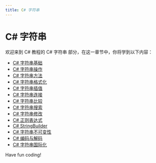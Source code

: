 ```yaml
---
title: C# 字符串
---
```


# C# 字符串

欢迎来到 C# 教程的 C# 字符串 部分，在这一章节中，你将学到以下内容：

- [C# 字符串基础](./0-c-string-basics.mdx)
- [C# 字符串操作](./1-c-string-operations.mdx)
- [C# 字符串方法](./2-c-string-methods.mdx)
- [C# 字符串格式化](./3-c-string-formatting.mdx)
- [C# 字符串插值](./4-c-string-interpolation.mdx)
- [C# 字符串连接](./5-c-string-concatenation.mdx)
- [C# 字符串比较](./6-c-string-comparison.mdx)
- [C# 字符串搜索](./7-c-string-search.mdx)
- [C# 字符串修改](./8-c-string-modification.mdx)
- [C# 正则表达式](./9-c-regular-expression.mdx)
- [C# StringBuilder](./10-cstringbuilder.mdx)
- [C# 字符串不可变性](./11-c-string-immutability.mdx)
- [C# 编码与解码](./12-c-encoding-and-decoding.mdx)
- [C# 字符串国际化](./13-c-string-internationalization.mdx)

Have fun coding!